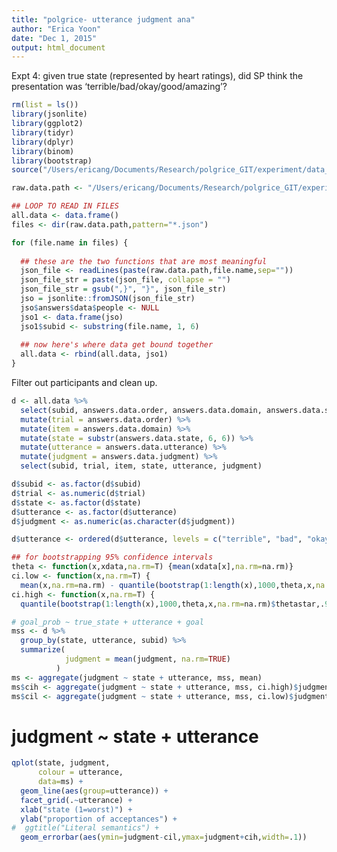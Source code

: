 ```yaml
---
title: "polgrice- utterance judgment ana"
author: "Erica Yoon"
date: "Dec 1, 2015"
output: html_document
---
```


Expt 4: given true state (represented by heart ratings), did SP think the presentation was 'terrible/bad/okay/good/amazing'?

```r
rm(list = ls())
library(jsonlite)
library(ggplot2)
library(tidyr)
library(dplyr)
library(binom)
library(bootstrap)
source("/Users/ericang/Documents/Research/polgrice_GIT/experiment/data_analysis/helper/useful.R")

raw.data.path <- "/Users/ericang/Documents/Research/polgrice_GIT/experiment/exp_versions/4_L2_J/production-results/"

## LOOP TO READ IN FILES
all.data <- data.frame()
files <- dir(raw.data.path,pattern="*.json")

for (file.name in files) {
  
  ## these are the two functions that are most meaningful
  json_file <- readLines(paste(raw.data.path,file.name,sep=""))
  json_file_str = paste(json_file, collapse = "")
  json_file_str = gsub(",}", "}", json_file_str)
  jso = jsonlite::fromJSON(json_file_str)
  jso$answers$data$people <- NULL
  jso1 <- data.frame(jso)
  jso1$subid <- substring(file.name, 1, 6)
  
  ## now here's where data get bound together
  all.data <- rbind(all.data, jso1)
}
```

Filter out participants and clean up.

```r
d <- all.data %>%
  select(subid, answers.data.order, answers.data.domain, answers.data.state, answers.data.utterance, answers.data.judgment) %>%
  mutate(trial = answers.data.order) %>%
  mutate(item = answers.data.domain) %>%
  mutate(state = substr(answers.data.state, 6, 6)) %>%
  mutate(utterance = answers.data.utterance) %>%
  mutate(judgment = answers.data.judgment) %>%
  select(subid, trial, item, state, utterance, judgment)

d$subid <- as.factor(d$subid)
d$trial <- as.numeric(d$trial)
d$state <- as.factor(d$state) 
d$utterance <- as.factor(d$utterance)
d$judgment <- as.numeric(as.character(d$judgment))

d$utterance <- ordered(d$utterance, levels = c("terrible", "bad", "okay", "good", "amazing"))
```

```r
## for bootstrapping 95% confidence intervals
theta <- function(x,xdata,na.rm=T) {mean(xdata[x],na.rm=na.rm)}
ci.low <- function(x,na.rm=T) {
  mean(x,na.rm=na.rm) - quantile(bootstrap(1:length(x),1000,theta,x,na.rm=na.rm)$thetastar,.025,na.rm=na.rm)}
ci.high <- function(x,na.rm=T) {
  quantile(bootstrap(1:length(x),1000,theta,x,na.rm=na.rm)$thetastar,.975,na.rm=na.rm) - mean(x,na.rm=na.rm)}

# goal_prob ~ true_state + utterance + goal
mss <- d %>%
  group_by(state, utterance, subid) %>%
  summarize(
            judgment = mean(judgment, na.rm=TRUE)
          )
ms <- aggregate(judgment ~ state + utterance, mss, mean)
ms$cih <- aggregate(judgment ~ state + utterance, mss, ci.high)$judgment
ms$cil <- aggregate(judgment ~ state + utterance, mss, ci.low)$judgment
```

# judgment ~ state + utterance

```r
qplot(state, judgment, 
      colour = utterance,
      data=ms) + 
  geom_line(aes(group=utterance)) +
  facet_grid(.~utterance) +
  xlab("state (1=worst)") +
  ylab("proportion of acceptances") +
#  ggtitle("Literal semantics") +
  geom_errorbar(aes(ymin=judgment-cil,ymax=judgment+cih,width=.1))
```

